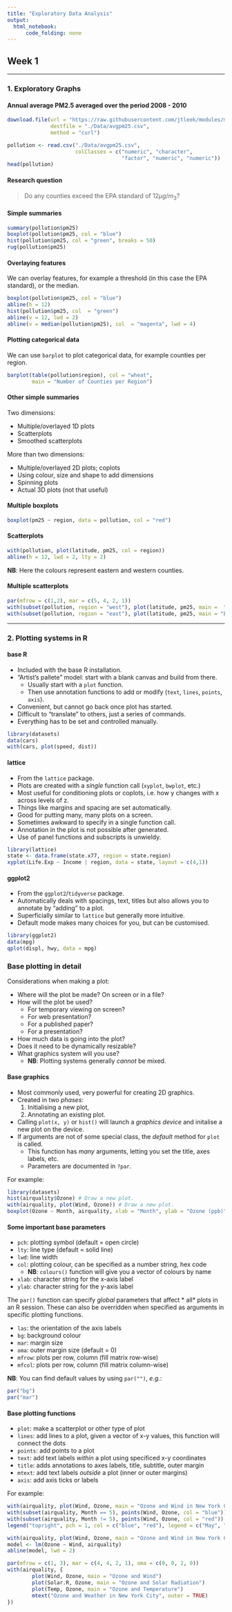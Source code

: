 ```yaml
---
title: "Exploratory Data Analysis"
output:
  html_notebook:
      code_folding: none
---
```


## Week 1

***

### 1. Exploratory Graphs

#### Annual average PM2.5 averaged over the period 2008 - 2010

```r
download.file(url = "https://raw.githubusercontent.com/jtleek/modules/master/04_ExploratoryAnalysis/exploratoryGraphs/data/avgpm25.csv", 
              destfile = "./Data/avgpm25.csv",
              method = "curl")

```

```r
pollution <- read.csv("./Data/avgpm25.csv",
                      colClasses = c("numeric", "character",
                                     "factor", "numeric", "numeric"))
head(pollution)
```

#### Research question

> Do any counties exceed the EPA standard of $12\mu g/m_{3}$?

#### Simple summaries

```r
summary(pollution$pm25)
boxplot(pollution$pm25, col = "blue")
hist(pollution$pm25, col = "green", breaks = 50)
rug(pollution$pm25)
```

#### Overlaying features

We can overlay features, for example a threshold (in this case the EPA standard), or the median.

```r
boxplot(pollution$pm25, col = "blue")
abline(h = 12)
hist(pollution$pm25, col  = "green")
abline(v = 12, lwd = 2)
abline(v = median(pollution$pm25), col  = "magenta", lwd = 4)

```

#### Plotting categorical data

We can use `barplot` to plot categorical data, for example counties per region.

```r
barplot(table(pollution$region), col = "wheat",
        main = "Number of Counties per Region")
```

#### Other simple summaries

Two dimensions:

- Multiple/overlayed 1D plots 
- Scatterplots
- Smoothed scatterplots

More than two dimensions:

- Multiple/overlayed 2D plots; coplots
- Using colour, size and shape to add dimensions
- Spinning plots
- Actual 3D plots (not that useful)

#### Multiple boxplots

```r
boxplot(pm25 ~ region, data = pollution, col = "red")
```

#### Scatterplots

```r
with(pollution, plot(latitude, pm25, col = region))
abline(h = 12, lwd = 2, lty = 2)
```

**NB**: Here the colours represent eastern and western counties.

#### Multiple scatterplots
```r
par(mfrow = c(1,2), mar = c(5, 4, 2, 1))
with(subset(pollution, region = "west"), plot(latitude, pm25, main =  "West"))
with(subset(pollution, region = "east"), plot(latitude, pm25, main = "East"))
```

***

### 2. Plotting systems in R

#### base R

- Included with the base R installation.
- "Artist's pallete" model: start with a blank canvas and build from there.
   - Usually start with a `plot` function.
   - Then use annotation functions to add or modify (`text`, `lines`, `points`, `axis`).
- Convenient, but cannot go back once plot has started.
- Difficult to "translate" to others, just a series of commands.
- Everything has to be set and controlled manually.

```r
library(datasets)
data(cars)
with(cars, plot(speed, dist))
```

#### lattice

- From the `lattice` package.
- Plots are created with a *single* function call (`xyplot`, `bwplot`, etc.)
- Most useful for conditioning plots or coplots, i.e. how y changes with x across levels of z.
- Things like margins and spacing are set automatically.
- Good for putting many, many plots on a screen.
- Sometimes awkward to specify in a single function call.
- Annotation in the plot is not possible after generated.
- Use of panel functions and subscripts is unwieldy.

```r
library(lattice)
state <- data.frame(state.x77, region = state.region)
xyplot(Life.Exp ~ Income | region, data = state, layout = c(4,1))
```

#### ggplot2

- From the `ggplot2`/`tidyverse` package.
- Automatically deals with spacings, text, titles but also allows you to annotate by "adding" to a plot.
- Superficially similar to `lattice` but generally more intuitive.
- Default mode makes many choices for you, but can be customised.

```r
library(ggplot2)
data(mpg)
qplot(displ, hwy, data = mpg)
```

### Base plotting in detail

Considerations when making a plot:
 
- Where will the plot be made? On screen or in a file?
- How will the plot be used?
  - For temporary viewing on screen?
  - For web presentation?
  - For a published paper?
  - For a presentation?
- How much data is going into the plot?
- Does it need to be dynamically resizable?
- What graphics system will you use?
  - **NB**: Plotting systems generally *cannot* be mixed.
  
#### Base graphics

- Most commonly used, very powerful for creating 2D graphics.
- Created in two *phases*:
  1. Initialising a new plot,
  2. Annotating an existing plot.
- Calling `plot(x, y)` or `hist()` will launch a *graphics device* and initalise a new plot on the device.
- If arguments are not of some special class, the *default* method for `plot` is called.
  - This function has *many* arguments, letting you set the title, axes labels, etc.
  - Parameters are documented in `?par`.
  
For example:
```r
library(datasets)
hist(airquality$Ozone) # Draw a new plot.
with(airquality, plot(Wind, Ozone)) # Draw a new plot.
boxplot(Ozone ~ Month, airquality, xlab = "Month", ylab = "Ozone (ppb)") # Draw a new plot.
```

#### Some important base parameters

- `pch`: plotting symbol (default = open circle)
- `lty`: line type (default = solid line)
- `lwd`: line width
- `col`: plotting colour, can be specified as a number string, hex code
  - **NB**: `colours()` function will give you a vector of colours by name
- `xlab`: character string for the x-axis label
- `ylab`: character string for the y-axis label

The `par()` function can specify *global* parameters that affect * all*  plots in an R session. 
These can also be overridden when specified as arguments in specific plotting functions.

- `las`: the orientation of the axis labels
- `bg`: background colour
- `mar`: margin size
- `oma`: outer margin size (default = 0)
- `mfrow`: plots per row, column (fill matrix row-wise)
- `mfcol`: plots per row, column (fill matrix column-wise)

**NB**: You can find default values by using `par("")`, *e.g.*:

```r
par("bg")
par("mar")
```

#### Base plotting functions

- `plot`: make a scatterplot or other type of plot
- `lines`: add lines to a plot, given a vector of x-y values, this function will connect the dots
- `points`: add points to a plot
- `text`: add text labels *within* a plot using specificed x-y coordinates
- `title`: adds annotations to axes labels, title, subtitle, outer margin
- `mtext`: add text labels *outside*  a plot (inner or outer margins)
- `axis`: add axis ticks or labels

For example:
```r
with(airquality, plot(Wind, Ozone, main = "Ozone and Wind in New York City", type = "n"))
with(subset(airquality, Month == 5), points(Wind, Ozone, col = "blue"))
with(subset(airquality, Month != 5), points(Wind, Ozone, col = "red"))
legend("topright", pch = 1, col = c("blue", "red"), legend = c("May", "Other months"))
```
```r
with(airquality, plot(Wind, Ozone, main = "Ozone and Wind in New York City", pch = 20))
model <- lm(Ozone ~ Wind, airquality)
abline(model, lwd = 2)
```

```r
par(mfrow = c(1, 3), mar = c(4, 4, 2, 1), oma = c(0, 0, 2, 0))
with(airquality, {
        plot(Wind, Ozone, main = "Ozone and Wind")
        plot(Solar.R, Ozone, main = "Ozone and Solar Radiation")
        plot(Temp, Ozone, main = "Ozone and Temperature")
        mtext("Ozone and Weather in New York City", outer = TRUE)
})
```